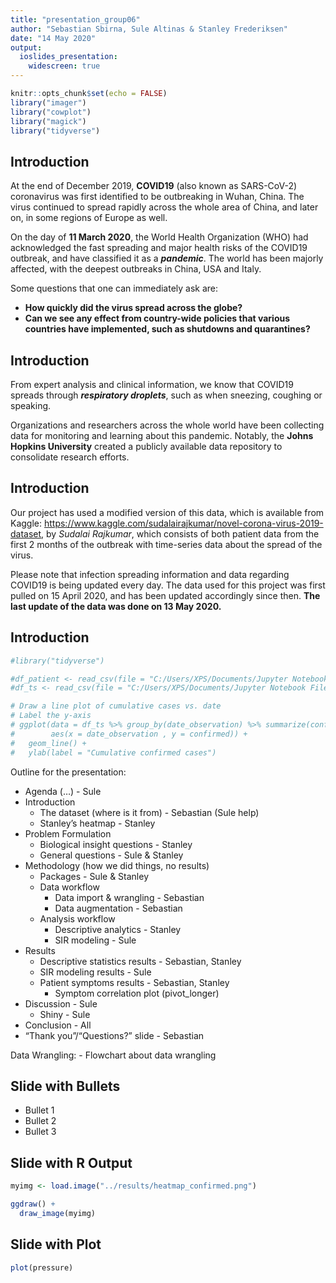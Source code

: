 ```yaml
---
title: "presentation_group06"
author: "Sebastian Sbirna, Sule Altinas & Stanley Frederiksen"
date: "14 May 2020"
output:
  ioslides_presentation:
    widescreen: true
---
```


```r
knitr::opts_chunk$set(echo = FALSE)
library("imager")
library("cowplot")
library("magick")
library("tidyverse")
```

## Introduction

At the end of December 2019, __COVID19__ (also known as SARS-CoV-2) coronavirus was first identified to be outbreaking in Wuhan, China. The virus continued to spread rapidly across the whole area of China, and later on, in some regions of Europe as well. 

On the day of __11 March 2020__, the World Health Organization (WHO) had acknowledged the fast spreading and major health risks of the COVID19 outbreak, and have classified it as a *__pandemic__*. The world has been majorly affected, with the deepest outbreaks in China, USA and Italy.


Some questions that one can immediately ask are: 

- **How quickly did the virus spread across the globe?**
- **Can we see any effect from country-wide policies that various countries have implemented, such as shutdowns and quarantines?**


## Introduction

From expert analysis and clinical information, we know that COVID19 spreads through *__respiratory droplets__*, such as when sneezing, coughing or speaking. 

Organizations and researchers across the whole world have been collecting data for monitoring and learning about this pandemic. Notably, the **Johns Hopkins University** created a publicly available data repository to consolidate research efforts. 

## Introduction

Our project has used a modified version of this data, which is available from Kaggle: <https://www.kaggle.com/sudalairajkumar/novel-corona-virus-2019-dataset>, by _Sudalai Rajkumar_, which consists of both patient data from the first 2 months of the outbreak with time-series data about the spread of the virus.

Please note that infection spreading information and data regarding COVID19 is being updated every day. The data used for this project was first pulled on 15 April 2020, and has been updated accordingly since then. __The last update of the data was done on 13 May 2020.__

## Introduction

```r
#library("tidyverse")

#df_patient <- read_csv(file = "C:/Users/XPS/Documents/Jupyter Notebook Files/22100 - R for Bio Data Science/Project - Files/2020_group06/data/_augmented/final_patient_data_df_augm.csv")
#df_ts <- read_csv(file = "C:/Users/XPS/Documents/Jupyter Notebook Files/22100 - R for Bio Data Science/Project - Files/2020_group06/data/_augmented/final_ts_world_df_augm.csv")
```

```r
# Draw a line plot of cumulative cases vs. date
# Label the y-axis
# ggplot(data = df_ts %>% group_by(date_observation) %>% summarize(confirmed = sum(total_confirmed)), 
#        aes(x = date_observation , y = confirmed)) +
#   geom_line() +
#   ylab(label = "Cumulative confirmed cases")
```

Outline for the presentation:

- Agenda (...)                     - Sule
- Introduction
  * The dataset (where is it from) - Sebastian (Sule help)
  * Stanley's heatmap              - Stanley
- Problem Formulation
  * Biological insight questions   - Stanley
  * General questions              - Sule & Stanley
- Methodology (how we did things, no results)
  * Packages                       - Sule & Stanley
  * Data workflow                  
    * Data import & wrangling      - Sebastian
    * Data augmentation            - Sebastian
  * Analysis workflow              
    * Descriptive analytics        - Stanley
    * SIR modeling                 - Sule
- Results
  * Descriptive statistics results - Sebastian, Stanley
  * SIR modeling results           - Sule
  * Patient symptoms results       - Sebastian, Stanley
    - Symptom correlation plot (pivot_longer)
- Discussion                       - Sule
  * Shiny                          - Sule
- Conclusion                       - All
- "Thank you"/"Questions?" slide   - Sebastian

Data Wrangling:
- Flowchart about data wrangling



## Slide with Bullets

- Bullet 1
- Bullet 2
- Bullet 3

## Slide with R Output

```r

myimg <- load.image("../results/heatmap_confirmed.png")

ggdraw() +
  draw_image(myimg)


```

## Slide with Plot

```r
plot(pressure)
```

